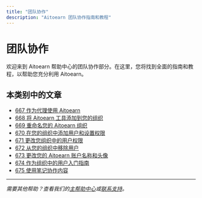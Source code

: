 ```yaml
---
title: "团队协作"
description: "Aitoearn 团队协作指南和教程"
---
```


<UpdatedAt />


# 团队协作

欢迎来到 Aitoearn 帮助中心的团队协作部分。在这里，您将找到全面的指南和教程，以帮助您充分利用 Aitoearn。

## 本类别中的文章

- [667 作为代理使用 Aitoearn](667-using-aitoearn-as-an-agency)
- [668 将 Aitoearn 工具添加到您的组织](668-添加ing-aitoearn-tools-到-您的-组织)
- [669 重命名您的 Aitoearn 组织](669-renaming-您的-aitoearn-组织)
- [670 在您的组织中添加用户和设置权限](670-添加ing-用户s-和-setting-up-权限s-在-您的-组织)
- [671 更改您组织中的用户权限](671-changing-用户-权限s-在-您的-组织)
- [672 从您的组织中移除用户](672-removing-a-用户-from-您的-组织)
- [673 更改您的 Aitoearn 账户名称和头像](673-changing-您的-aitoearn-账户-name-和-avatar)
- [674 作为组织中的用户入门指南](674-getting-started-as-a-用户-在-an-组织)
- [675 使用笔记协作内容](675-collaborating-在-内容-与-notes)

---

*需要其他帮助？查看我们的[主帮助中心](/en/帮助-中心)或[联系支持](mailto:hello@aitoearn.com)。*
